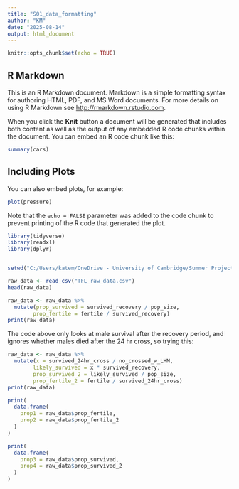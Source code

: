 ```yaml
---
title: "S01_data_formatting"
author: "KM"
date: "2025-08-14"
output: html_document
---
```


```r
knitr::opts_chunk$set(echo = TRUE)
```

## R Markdown

This is an R Markdown document. Markdown is a simple formatting syntax for authoring HTML, PDF, and MS Word documents. For more details on using R Markdown see <http://rmarkdown.rstudio.com>.

When you click the **Knit** button a document will be generated that includes both content as well as the output of any embedded R code chunks within the document. You can embed an R code chunk like this:

```r
summary(cars)
```

## Including Plots

You can also embed plots, for example:

```r
plot(pressure)
```

Note that the `echo = FALSE` parameter was added to the code chunk to prevent printing of the R code that generated the plot.

```r
library(tidyverse)
library(readxl)
library(dplyr)


setwd("C:/Users/katem/OneDrive - University of Cambridge/Summer Project 25/TFL_project/data")

raw_data <- read_csv("TFL_raw_data.csv")
head(raw_data)

```
```r
raw_data <- raw_data %>%
  mutate(prop_survived = survived_recovery / pop_size,
        prop_fertile = fertile / survived_recovery)
print(raw_data)
```
The code above only looks at male survival after the recovery period, and ignores whether males died after the 24 hr cross, so trying this: 



```r

raw_data <- raw_data %>%
  mutate(x = survived_24hr_cross / no_crossed_w_LHM, 
        likely_survived = x * survived_recovery, 
        prop_survived_2 = likely_survived / pop_size,
        prop_fertile_2 = fertile / survived_24hr_cross)
print(raw_data)

```
```r
print(
  data.frame(
    prop1 = raw_data$prop_fertile,
    prop2 = raw_data$prop_fertile_2
  )
)

```

```r
print(
  data.frame(
    prop3 = raw_data$prop_survived,
    prop4 = raw_data$prop_survived_2
  )
)

```

```r


```
